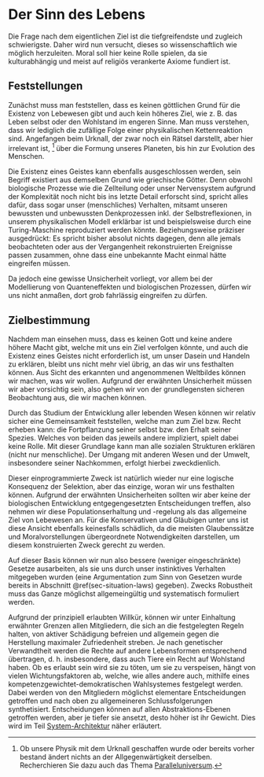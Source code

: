 # Der Sinn des Lebens {#sec-foundation-life}

Die Frage nach dem eigentlichen Ziel ist die tiefgreifendste und zugleich schwierigste.
Daher wird nun versucht, dieses so wissenschaftlich wie möglich herzuleiten.
Moral soll hier keine Rolle spielen, da sie kulturabhängig und meist auf religiös verankerte Axiome fundiert ist.

## Feststellungen

Zunächst muss man feststellen, dass es keinen \index{Gott}göttlichen Grund für die Existenz von Lebewesen gibt
und auch kein höheres Ziel, wie z.&nbsp;B. das Leben selbst oder den Wohlstand im engeren Sinne.
Man muss verstehen, dass wir lediglich die zufällige Folge einer physikalischen Kettenreaktion sind.
Angefangen beim Urknall, der zwar noch ein Rätsel darstellt, aber hier irrelevant ist,
^[Ob unsere Physik mit dem Urknall geschaffen wurde oder bereits vorher bestand ändert nichts an der Allgegenwärtigkeit
derselben. Recherchieren Sie dazu auch das Thema [Paralleluniversum](https://de.wikipedia.org/wiki/Paralleluniversum).]
über die Formung unseres Planeten, bis hin zur Evolution des Menschen.

Die Existenz eines Geistes kann ebenfalls ausgeschlossen werden, sein Begriff existiert aus demselben Grund wie griechische Götter.
Denn obwohl biologische Prozesse wie die Zellteilung oder unser Nervensystem
aufgrund der Komplexität noch nicht bis ins letzte Detail erforscht sind,
spricht alles dafür, dass sogar unser (menschliches) Verhalten,
mitsamt unseren bewussten und unbewussten Denkprozessen inkl. der Selbstreflexionen, in unserem physikalischen Modell erklärbar ist
und beispielsweise durch eine Turing-Maschine reproduziert werden könnte.
Beziehungsweise präziser ausgedrückt: Es spricht bisher absolut nichts dagegen, denn alle jemals beobachteten
oder aus der Vergangenheit rekonstruierten Ereignisse passen zusammen, ohne dass eine unbekannte Macht einmal hätte eingreifen müssen.

Da jedoch eine gewisse Unsicherheit vorliegt, vor allem bei der Modellierung von Quanteneffekten und biologischen Prozessen,
dürfen wir uns nicht anmaßen, dort grob fahrlässig eingreifen zu dürfen.

## Zielbestimmung

Nachdem man einsehen muss, dass es keinen Gott und keine andere höhere Macht gibt, welche mit uns ein Ziel verfolgen könnte,
und auch die Existenz eines Geistes nicht erforderlich ist, um unser Dasein und Handeln zu erklären,
bleibt uns nicht mehr viel übrig, an das wir uns festhalten können.
Aus Sicht des erkannten und angenommenen Weltbildes können wir machen, was wir wollen.
Aufgrund der erwähnten Unsicherheit müssen wir aber vorsichtig sein,
also gehen wir von der grundlegensten sicheren Beobachtung aus, die wir machen können.

Durch das Studium der Entwicklung aller lebenden Wesen können wir relativ sicher eine Gemeinsamkeit feststellen,
welche man zum Ziel bzw. Recht erheben kann: die Fortpflanzung seiner selbst bzw. den Erhalt seiner Spezies.
Welches von beiden das jeweils andere impliziert, spielt dabei keine Rolle.
Mit dieser Grundlage kann man alle sozialen Strukturen erklären (nicht nur menschliche).
Der Umgang mit anderen Wesen und der Umwelt, insbesondere seiner Nachkommen, erfolgt hierbei zweckdienlich.

Dieser einprogrammierte Zweck ist natürlich wieder nur eine logische Konsequenz der Selektion,
aber das einzige, woran wir uns festhalten können.
Aufgrund der erwähnten Unsicherheiten sollten wir aber keine der biologischen Entwicklung entgegengesetzten Entscheidungen treffen,
also nehmen wir diese Populationserhaltung und -regelung als das allgemeine Ziel von Lebewesen an.
Für die Konservativen und Gläubigen unter uns ist diese Ansicht ebenfalls keinesfalls schädlich,
da die meisten Glaubenssätze und Moralvorstellungen übergeordnete Notwendigkeiten darstellen,
um diesem konstruierten Zweck gerecht zu werden.

Auf dieser Basis können wir nun also bessere (weniger eingeschränkte) Gesetze ausarbeiten,
als sie uns durch unser instinktives Verhalten mitgegeben wurden
(eine Argumentation zum Sinn von Gesetzen wurde bereits in Abschnitt \@ref(sec-situation-laws) gegeben).
Zwecks Robustheit muss das Ganze möglichst allgemeingültig und systematisch formuliert werden.

Aufgrund der prinzipiell erlaubten Willkür, können wir unter Einhaltung erwähnter Grenzen allen Mitgliedern,
die sich an die festgelegten Regeln halten,
von aktiver Schädigung befreien und allgemein gegen die Herstellung maximaler Zufriedenheit streben.
Je nach genetischer Verwandtheit werden die Rechte auf andere Lebensformen entsprechend übertragen,
d.&nbsp;h. insbesondere, dass auch Tiere ein Recht auf Wohlstand haben.
Ob es erlaubt sein wird sie zu töten, um sie zu verspeisen, hängt von vielen Wichtungsfaktoren ab, welche, wie alles andere auch,
mithilfe eines kompetenzgewichtet-demokratischen Wahlsystemes festgelegt werden.
Dabei werden von den Mitgliedern möglichst elementare Entscheidungen getroffen
und nach oben zu allgemeineren Schlussfolgerungen synthetisiert.
Entscheidungen können auf allen Abstraktions-Ebenen getroffen werden, aber je tiefer sie ansetzt, desto höher ist ihr Gewicht.
Dies wird im Teil [System-Architektur](#chap-architecture) näher erläutert.
